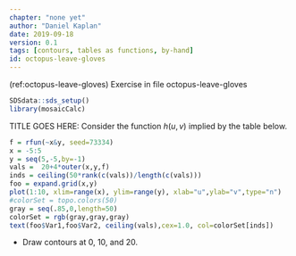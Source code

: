 ```yaml
---
chapter: "none yet"
author: "Daniel Kaplan"
date: 2019-09-18 
version: 0.1
tags: [contours, tables as functions, by-hand]
id: octopus-leave-gloves 
---
```


(ref:octopus-leave-gloves) Exercise in file octopus-leave-gloves

```r
SDSdata::sds_setup()
library(mosaicCalc)
```

TITLE GOES HERE: Consider the function $h(u, v)$ implied by the table below.


```r
f = rfun(~x&y, seed=73334)
x = -5:5
y = seq(5,-5,by=-1)
vals =  20+4*outer(x,y,f)
inds = ceiling(50*rank(c(vals))/length(c(vals)))
foo = expand.grid(x,y)
plot(1:10, xlim=range(x), ylim=range(y), xlab="u",ylab="v",type="n")
#colorSet = topo.colors(50)
gray = seq(.85,0,length=50)
colorSet = rgb(gray,gray,gray)
text(foo$Var1,foo$Var2, ceiling(vals),cex=1.0, col=colorSet[inds])
```

* Draw contours at $0$, $10$, and $20$.